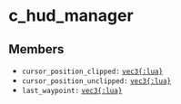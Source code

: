 # c_hud_manager

## Members

- `cursor_position_clipped:` [`vec3{:lua}`](/structs/math/vec3)
- `cursor_position_unclipped:` [`vec3{:lua}`](/structs/math/vec3)
- `last_waypoint:` [`vec3{:lua}`](/structs/math/vec3)
